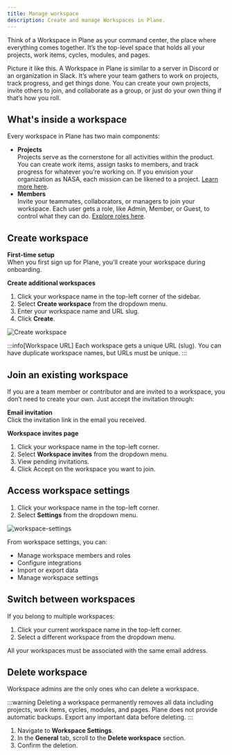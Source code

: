 ```yaml
---
title: Manage workspace
description: Create and manage Workspaces in Plane.
---
```


Think of a Workspace in Plane as your command center, the place where everything comes together. It’s the top-level space that holds all your projects, work items, cycles, modules, and pages.

Picture it like this. A Workspace in Plane is similar to a server in Discord or an organization in Slack. It’s where your team gathers to work on projects, track progress, and get things done. You can create your own projects, invite others to join, and collaborate as a group, or just do your own thing if that’s how you roll.

## What's inside a workspace

Every workspace in Plane has two main components:

- **Projects**  
  Projects serve as the cornerstone for all activities within the product. You can create work items, assign tasks to members, and track progress for whatever you’re working on. If you envision your organization as NASA, each mission can be likened to a project. [Learn more here](/core-concepts/projects/overview).
- **Members**  
  Invite your teammates, collaborators, or managers to join your workspace. Each user gets a role, like Admin, Member, or Guest, to control what they can do. [Explore roles here](/workspaces-and-users/roles).

## Create workspace

**First-time setup**  
When you first sign up for Plane, you'll create your workspace during onboarding.

**Create additional workspaces**

1. Click your workspace name in the top-left corner of the sidebar.
2. Select **Create workspace** from the dropdown menu.
3. Enter your workspace name and URL slug.
4. Click **Create**.

![Create workspace](https://media.docs.plane.so/workspaces/workspace-creation-form.webp#hero)

:::info[Workspace URL]
Each workspace gets a unique URL (slug). You can have duplicate workspace names, but URLs must be unique.
:::

## Join an existing workspace

If you are a team member or contributor and are invited to a workspace, you don’t need to create your own. Just accept the invitation through:

**Email invitation**  
Click the invitation link in the email you received.

**Workspace invites page**

1. Click your workspace name in the top-left corner.
2. Select **Workspace invites** from the dropdown menu.
3. View pending invitations.
4. Click Accept on the workspace you want to join. 

## Access workspace settings

1. Click your workspace name in the top-left corner.
2. Select **Settings** from the dropdown menu.

![workspace-settings](https://media.docs.plane.so/workspaces/workspace-settings.webp#hero-tl)

From workspace settings, you can:
- Manage workspace members and roles
- Configure integrations
- Import or export data
- Manage workspace settings

## Switch between workspaces

If you belong to multiple workspaces:

1. Click your current workspace name in the top-left corner.
2. Select a different workspace from the dropdown menu.

All your workspaces must be associated with the same email address.

## Delete workspace
Workspace admins are the only ones who can delete a workspace. 

:::warning
Deleting a workspace permanently removes all data including projects, work items, cycles, modules, and pages. Plane does not provide automatic backups. Export any important data before deleting.
:::

1. Navigate to **Workspace Settings**.
2. In the **General** tab, scroll to the **Delete workspace** section.
3. Confirm the deletion.